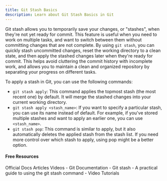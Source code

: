 ```yaml
---
title: Git Stash Basics
description: Learn about Git Stash Basics in Git
---
```

Git stash allows you to temporarily save your changes, or "stashes", when they're not yet ready for commit. This feature is useful when you need to work on multiple tasks, and want to switch between them without committing changes that are not complete. By using `git stash`, you can quickly stash uncommitted changes, reset the working directory to a clean state, and then apply the stashed changes later when they're ready for commit. This helps avoid cluttering the commit history with incomplete work, and allows you to maintain a clean and organized repository by separating your progress on different tasks.

To apply a stash in Git, you can use the following commands:

- `git stash apply`: This command applies the topmost stash (the most recent one) by default. It will merge the stashed changes into your current working directory.
- `git stash apply <stash_name>`: If you want to specify a particular stash, you can use its name instead of default. For example, if you've stored multiple stashes and want to apply an earlier one, you can use `<stash_name>`.
- `git stash pop`: This command is similar to apply, but it also automatically deletes the applied stash from the stash list. If you need more control over which stash to apply, using pop might be a better option.



#### Free Resources

<Tabs defaultValue="official">
<TabsList>
<TabsTrigger value="official">Official Docs</TabsTrigger>
<TabsTrigger value="article">Articles</TabsTrigger>
<TabsTrigger value="video">Videos</TabsTrigger>
</TabsList>

<TabsContent value="official">
<Note type="note" title="official">
- <Link href="https://git-scm.com/docs">Git Documentation</Link>
</Note>
</TabsContent>
<TabsContent value="article">
<Note type="note" title="article">
- <Link href="https://www.atlassian.com/git/tutorials/saving-changes/git-stash">Git stash</Link>
- <Link href="https://opensource.com/article/21/4/git-stash">A practical guide to using the git stash command</Link>
</Note>
</TabsContent>
<TabsContent value="video">
<Note type="note" title="video">
- <Link href="https://www.youtube.com/results?search_query=git+git-stash-basics+tutorial">Video Tutorials</Link>
</Note>
</TabsContent>
</Tabs>

